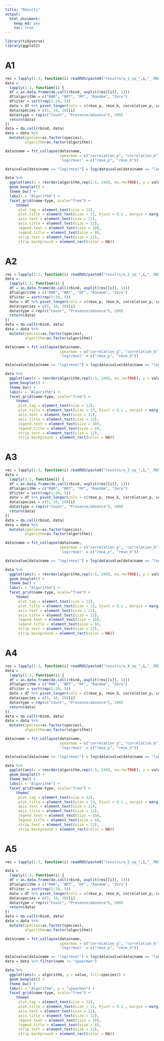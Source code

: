 ```yaml
---
title: "Results"
output: 
  html_document: 
    keep_md: yes
    toc: true
---
```


```r
library(tidyverse)
library(ggplot2)
```

# A1 

```r
res = lapply(1:3, function(i) readRDS(paste0("results/a_1_sp_",i,"_.RDS")))
data =
  lapply(1:3, function(i) {
  df = as.data.frame(do.call(rbind, asplit(res[[i]], 1)))
  df$algorithm = c("MAR", "BRT", "RF", "Random", "Zero")
  df$iter = sort(rep(1:20, 5))
  data = df %>% pivot_longer(cols = c(rmse_p, rmse_b, correlation_p, correlation_b))
  data$species = c(5, 10, 20)[i]
  data$type = rep(c("Count", "Presence/absence"), 200)
  return(data)
})
data = do.call(rbind, data)
data = data %>% 
  mutate(species=as.factor(species), 
         algorithm=as.factor(algorithm))

data$name = fct_collapse(data$name, 
                         spearman = c("correlation_p", "correlation_b"),
                         'log(rmse)' = c("rmse_p", "rmse_b"))

data$value[data$name == "log(rmse)"] = log(data$value[data$name == "log(rmse)"]+1)

data %>% 
  ggplot(aes(x = reorder(algorithm,rep(1:5, 240), na.rm=TRUE), y = value, fill=species)) +
  geom_boxplot() +
  theme_bw() + 
  labs(x = "Algorithm") +
  facet_grid(name~type, scale="free") +
     theme(
      plot.tag = element_text(size = 12),
      plot.title = element_text(size = 13, hjust = 0.1 , margin = margin(t = 10, b = -20)),
      axis.text = element_text(size = 11),
      axis.title = element_text(size = 12),
      legend.text = element_text(size = 10),
      legend.title = element_text(size = 8),
      strip.text = element_text(size = 12),
      strip.background = element_rect(color = NA))
```


# A2 

```r
res = lapply(1:3, function(i) readRDS(paste0("results/a_2_sp_",i,"_.RDS")))
data =
  lapply(1:3, function(i) {
  df = as.data.frame(do.call(rbind, asplit(res[[i]], 1)))
  df$algorithm = c("MAR", "BRT", "RF", "Random", "Zero")
  df$iter = sort(rep(1:20, 5))
  data = df %>% pivot_longer(cols = c(rmse_p, rmse_b, correlation_p, correlation_b))
  data$species = c(5, 10, 20)[i]
  data$type = rep(c("Count", "Presence/absence"), 200)
  return(data)
})
data = do.call(rbind, data)
data = data %>% 
  mutate(species=as.factor(species), 
         algorithm=as.factor(algorithm))

data$name = fct_collapse(data$name, 
                         spearman = c("correlation_p", "correlation_b"),
                         'log(rmse)' = c("rmse_p", "rmse_b"))

data$value[data$name == "log(rmse)"] = log(data$value[data$name == "log(rmse)"]+1)

data %>% 
  ggplot(aes(x = reorder(algorithm,rep(1:5, 240), na.rm=TRUE), y = value, fill=species)) +
  geom_boxplot() +
  theme_bw() + 
  labs(x = "Algorithm") +
  facet_grid(name~type, scale="free") +
     theme(
      plot.tag = element_text(size = 12),
      plot.title = element_text(size = 13, hjust = 0.1 , margin = margin(t = 10, b = -20)),
      axis.text = element_text(size = 11),
      axis.title = element_text(size = 12),
      legend.text = element_text(size = 10),
      legend.title = element_text(size = 8),
      strip.text = element_text(size = 12),
      strip.background = element_rect(color = NA))
```


# A3 

```r
res = lapply(1:3, function(i) readRDS(paste0("results/a_3_sp_",i,"_.RDS")))
data =
  lapply(1:3, function(i) {
  df = as.data.frame(do.call(rbind, asplit(res[[i]], 1)))
  df$algorithm = c("MAR", "BRT", "RF", "Random", "Zero")
  df$iter = sort(rep(1:20, 5))
  data = df %>% pivot_longer(cols = c(rmse_p, rmse_b, correlation_p, correlation_b))
  data$species = c(5, 10, 20)[i]
  data$type = rep(c("Count", "Presence/absence"), 200)
  return(data)
})
data = do.call(rbind, data)
data = data %>% 
  mutate(species=as.factor(species), 
         algorithm=as.factor(algorithm))

data$name = fct_collapse(data$name, 
                         spearman = c("correlation_p", "correlation_b"),
                         'log(rmse)' = c("rmse_p", "rmse_b"))

data$value[data$name == "log(rmse)"] = log(data$value[data$name == "log(rmse)"]+1)

data %>% 
  ggplot(aes(x = reorder(algorithm,rep(1:5, 240), na.rm=TRUE), y = value, fill=species)) +
  geom_boxplot() +
  theme_bw() + 
  labs(x = "Algorithm") +
  facet_grid(name~type, scale="free") +
     theme(
      plot.tag = element_text(size = 12),
      plot.title = element_text(size = 13, hjust = 0.1 , margin = margin(t = 10, b = -20)),
      axis.text = element_text(size = 11),
      axis.title = element_text(size = 12),
      legend.text = element_text(size = 10),
      legend.title = element_text(size = 8),
      strip.text = element_text(size = 12),
      strip.background = element_rect(color = NA))
```


# A4 

```r
res = lapply(1:3, function(i) readRDS(paste0("results/a_4_sp_",i,"_.RDS")))
data =
  lapply(1:3, function(i) {
  df = as.data.frame(do.call(rbind, asplit(res[[i]], 1)))
  df$algorithm = c("MAR", "BRT", "RF", "Random", "Zero")
  df$iter = sort(rep(1:20, 5))
  data = df %>% pivot_longer(cols = c(rmse_p, rmse_b, correlation_p, correlation_b))
  data$species = c(5, 10, 20)[i]
  data$type = rep(c("Count", "Presence/absence"), 200)
  return(data)
})
data = do.call(rbind, data)
data = data %>% 
  mutate(species=as.factor(species), 
         algorithm=as.factor(algorithm))

data$name = fct_collapse(data$name, 
                         spearman = c("correlation_p", "correlation_b"),
                         'log(rmse)' = c("rmse_p", "rmse_b"))

data$value[data$name == "log(rmse)"] = log(data$value[data$name == "log(rmse)"]+1)

data %>% 
  ggplot(aes(x = reorder(algorithm,rep(1:5, 240), na.rm=TRUE), y = value, fill=species)) +
  geom_boxplot() +
  theme_bw() + 
  labs(x = "Algorithm") +
  facet_grid(name~type, scale="free") +
     theme(
      plot.tag = element_text(size = 12),
      plot.title = element_text(size = 13, hjust = 0.1 , margin = margin(t = 10, b = -20)),
      axis.text = element_text(size = 11),
      axis.title = element_text(size = 12),
      legend.text = element_text(size = 10),
      legend.title = element_text(size = 8),
      strip.text = element_text(size = 12),
      strip.background = element_rect(color = NA))
```


# A5

```r
res = lapply(1:3, function(i) readRDS(paste0("results/a_5_sp_",i,"_.RDS")))

data =
  lapply(1:3, function(i) {
  df = as.data.frame(do.call(rbind, asplit(res[[i]], 1)))
  df$algorithm = c("MAR", "BRT", "RF", "Random", "Zero")
  df$iter = sort(rep(1:20, 5))
  data = df %>% pivot_longer(cols = c(rmse_p, rmse_b, correlation_p, correlation_b))
  data$species = c(5, 10, 20)[i]
  data$type = rep(c("Count", "Presence/absence"), 200)
  return(data)
})
data = do.call(rbind, data)
data = data %>% 
  mutate(species=as.factor(species), 
         algorithm=as.factor(algorithm))

data$name = fct_collapse(data$name, 
                         spearman = c("correlation_p", "correlation_b"),
                         'log(rmse)' = c("rmse_p", "rmse_b"))

data$value[data$name == "log(rmse)"] = log(data$value[data$name == "log(rmse)"]+1)
data = data %>% filter(name != "spearman")

data %>% 
  ggplot(aes(x = algorithm, y = value, fill=species)) +
  geom_boxplot() +
  theme_bw() + 
  labs(x = "Algorithm", y = "spearman") +
  facet_grid(name~type, scale="free") +
     theme(
      plot.tag = element_text(size = 12),
      plot.title = element_text(size = 13, hjust = 0.1 , margin = margin(t = 10, b = -20)),
      axis.text = element_text(size = 11),
      axis.title = element_text(size = 12),
      legend.text = element_text(size = 10),
      legend.title = element_text(size = 8),
      strip.text = element_text(size = 12),
      strip.background = element_rect(color = NA))

```

